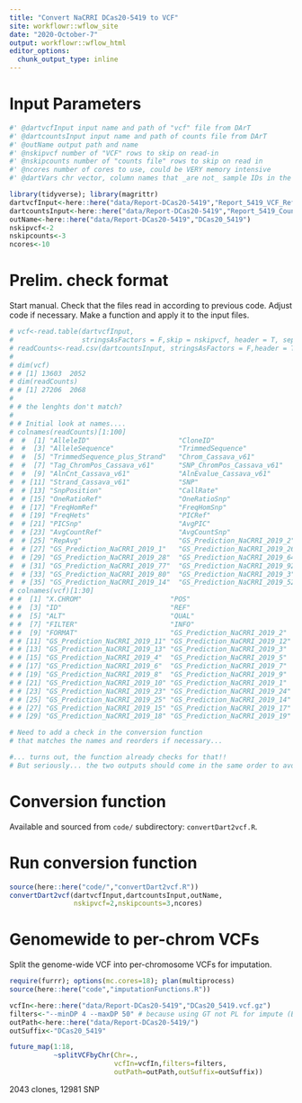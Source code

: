 ```yaml
---
title: "Convert NaCRRI DCas20-5419 to VCF"
site: workflowr::wflow_site
date: "2020-October-7"
output: workflowr::wflow_html
editor_options:
  chunk_output_type: inline
---
```



# Input Parameters
```r
#' @dartvcfInput input name and path of "vcf" file from DArT
#' @dartcountsInput input name and path of counts file from DArT
#' @outName output path and name
#' @nskipvcf number of "VCF" rows to skip on read-in
#' @nskipcounts number of "counts file" rows to skip on read in
#' @ncores number of cores to use, could be VERY memory intensive
#' @dartVars chr vector, column names that _are not_ sample IDs in the read-counts file. I use this internally to assign the sampleIDs in the VCF file

library(tidyverse); library(magrittr)
dartvcfInput<-here::here("data/Report-DCas20-5419","Report_5419_VCF_Ref_Version6.txt")
dartcountsInput<-here::here("data/Report-DCas20-5419","Report_5419_Counts_Ref_Version6.csv")
outName<-here::here("data/Report-DCas20-5419","DCas20_5419")
nskipvcf<-2 
nskipcounts<-3
ncores<-10
```

# Prelim. check format

Start manual. Check that the files read in according to previous code. Adjust code if necessary. Make a function and apply it to the input files.

```r
# vcf<-read.table(dartvcfInput,
#                 stringsAsFactors = F,skip = nskipvcf, header = T, sep = "\t", comment.char = "")
# readCounts<-read.csv(dartcountsInput, stringsAsFactors = F,header = T,skip=nskipcounts)
# 
# dim(vcf)
# # [1] 13603  2052
# dim(readCounts)
# # [1] 27206  2068
# 
# # the lenghts don't match?
# 
# # Initial look at names....
# colnames(readCounts)[1:100]
#  #  [1] "AlleleID"                      "CloneID"                      
#  #  [3] "AlleleSequence"                "TrimmedSequence"              
#  #  [5] "TrimmedSequence_plus_Strand"   "Chrom_Cassava_v61"            
#  #  [7] "Tag_ChromPos_Cassava_v61"      "SNP_ChromPos_Cassava_v61"     
#  #  [9] "AlnCnt_Cassava_v61"            "AlnEvalue_Cassava_v61"        
#  # [11] "Strand_Cassava_v61"            "SNP"                          
#  # [13] "SnpPosition"                   "CallRate"                     
#  # [15] "OneRatioRef"                   "OneRatioSnp"                  
#  # [17] "FreqHomRef"                    "FreqHomSnp"                   
#  # [19] "FreqHets"                      "PICRef"                       
#  # [21] "PICSnp"                        "AvgPIC"                       
#  # [23] "AvgCountRef"                   "AvgCountSnp"                  
#  # [25] "RepAvg"                        "GS_Prediction_NaCRRI_2019_2"  
#  # [27] "GS_Prediction_NaCRRI_2019_1"   "GS_Prediction_NaCRRI_2019_26" 
#  # [29] "GS_Prediction_NaCRRI_2019_28"  "GS_Prediction_NaCRRI_2019_64" 
#  # [31] "GS_Prediction_NaCRRI_2019_77"  "GS_Prediction_NaCRRI_2019_92" 
#  # [33] "GS_Prediction_NaCRRI_2019_80"  "GS_Prediction_NaCRRI_2019_3"  
#  # [35] "GS_Prediction_NaCRRI_2019_14"  "GS_Prediction_NaCRRI_2019_52"
# colnames(vcf)[1:30]
# #  [1] "X.CHROM"                      "POS"                         
# #  [3] "ID"                           "REF"                         
# #  [5] "ALT"                          "QUAL"                        
# #  [7] "FILTER"                       "INFO"                        
# #  [9] "FORMAT"                       "GS_Prediction_NaCRRI_2019_2" 
# # [11] "GS_Prediction_NaCRRI_2019_11" "GS_Prediction_NaCRRI_2019_12"
# # [13] "GS_Prediction_NaCRRI_2019_13" "GS_Prediction_NaCRRI_2019_3" 
# # [15] "GS_Prediction_NaCRRI_2019_4"  "GS_Prediction_NaCRRI_2019_5" 
# # [17] "GS_Prediction_NaCRRI_2019_6"  "GS_Prediction_NaCRRI_2019_7" 
# # [19] "GS_Prediction_NaCRRI_2019_8"  "GS_Prediction_NaCRRI_2019_9" 
# # [21] "GS_Prediction_NaCRRI_2019_10" "GS_Prediction_NaCRRI_2019_1" 
# # [23] "GS_Prediction_NaCRRI_2019_23" "GS_Prediction_NaCRRI_2019_24"
# # [25] "GS_Prediction_NaCRRI_2019_25" "GS_Prediction_NaCRRI_2019_14"
# # [27] "GS_Prediction_NaCRRI_2019_15" "GS_Prediction_NaCRRI_2019_17"
# # [29] "GS_Prediction_NaCRRI_2019_18" "GS_Prediction_NaCRRI_2019_19"

# Need to add a check in the conversion function 
# that matches the names and reorders if necessary...

#... turns out, the function already checks for that!!  
# But seriously... the two outputs should come in the same order to avoid downstream problems.

```

# Conversion function

Available and sourced from `code/` subdirectory: `convertDart2vcf.R`.

# Run conversion function
```r
source(here::here("code/","convertDart2vcf.R"))
convertDart2vcf(dartvcfInput,dartcountsInput,outName,
                nskipvcf=2,nskipcounts=3,ncores)
```

# Genomewide to per-chrom VCFs

Split the genome-wide VCF into per-chromosome VCFs for imputation.

```r
require(furrr); options(mc.cores=18); plan(multiprocess)
source(here::here("code","imputationFunctions.R"))

vcfIn<-here::here("data/Report-DCas20-5419","DCas20_5419.vcf.gz")
filters<-"--minDP 4 --maxDP 50" # because using GT not PL for impute (Beagle5)
outPath<-here::here("data/Report-DCas20-5419/")
outSuffix<-"DCas20_5419"

future_map(1:18,
           ~splitVCFbyChr(Chr=.,
                          vcfIn=vcfIn,filters=filters,
                          outPath=outPath,outSuffix=outSuffix))
```

2043 clones, 12981 SNP
